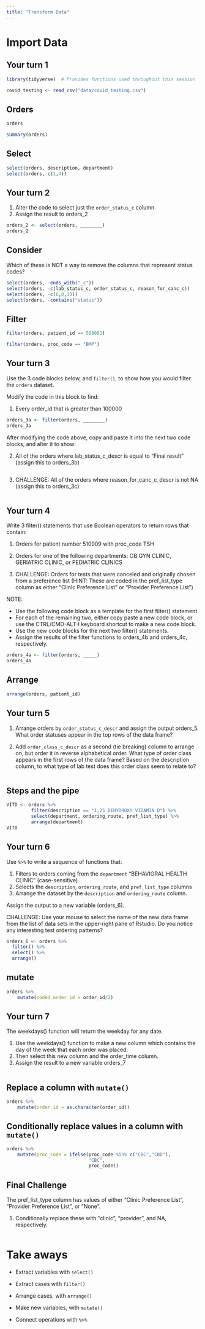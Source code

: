 ```yaml
---
title: "Transform Data"
---
```


# Import Data

## Your turn 1

```r
library(tidyverse)  # Provides functions used throughout this session

covid_testing <- read_csv("data/covid_testing.csv")
```

## Orders

```r
orders
```

```r
summary(orders)
```


## Select

```r
select(orders, description, department)
select(orders, c(1,4))
```

## Your turn 2

1. Alter the code to select just the `order_status_c` column.
2. Assign the result to orders_2

```r
orders_2 <- select(orders, ________)
orders_2
```

## Consider

Which of these is NOT a way to remove the columns that represent status codes?

```r
select(orders, -ends_with("_c"))
select(orders, -c(lab_status_c, order_status_c, reason_for_canc_c))
select(orders, -c(6,8,10))
select(orders, -contains("status"))
```

## Filter

```r
filter(orders, patient_id == 508061)
```

```r
filter(orders, proc_code == "BMP")
```

## Your turn 3

Use the 3 code blocks below, and `filter()`, to show how you would filter the `orders` dataset.

Modify the code in this block to find:

1. Every order_id that is greater than 100000
```r
orders_3a <- filter(orders, ________)
orders_3a
```

After modifying the code above, copy and paste it into the next two code blocks, and alter it to show:

2. All of the orders where lab_status_c_descr is equal to "Final result" (assign this to orders_3b)
```r

```

3. CHALLENGE: All of the orders where reason_for_canc_c_descr is not NA (assign this to orders_3c)
```r

```

## Your turn 4

Write 3 filter() statements that use Boolean operators to return rows that contain:

1. Orders for patient number 510909 with proc_code TSH 

2. Orders for one of the following departments: OB GYN CLINIC, GERIATRIC CLINIC, or PEDIATRIC CLINICS

3. CHALLENGE: Orders for tests that were canceled and originally chosen from a preference list (HINT: These are coded in the pref_list_type column as either "Clinic Preference List" or "Provider Preference List")

NOTE: 

* Use the following code block as a template for the first filter() statement. 
* For each of the remaining two, either copy paste a new code block, or use the CTRL/CMD-ALT-I keyboard shortcut to make a new code block. 
* Use the new code blocks for the next two filter() statements. 
* Assign the results of the filter functions to orders_4b and orders_4c, respectively. 

```r
orders_4a <- filter(orders, _____)
orders_4a
```

## Arrange

```r
arrange(orders, patient_id)
```

## Your turn 5

1. Arrange orders by `order_status_c_descr` and assign the output orders_5. 
What order statuses appear in the top rows of the data frame?

2. Add `order_class_c_descr` as a second (tie breaking) column to arrange on, but order it in reverse alphabetical order. 
What type of order class appears in the first rows of the data frame? Based on the description column, to what type of lab test does this order class seem to relate to?

```r

```


## Steps and the pipe

```r
VITD <- orders %>%
		 filter(description == "1,25 DIHYDROXY VITAMIN D") %>%
		 select(department, ordering_route, pref_list_type) %>%
		 arrange(department)
VITD
```

## Your turn 6

Use `%>%` to write a sequence of functions that: 

1. Filters to orders coming from the `department` "BEHAVIORAL HEALTH CLINIC" (case-sensitive)
2. Selects the `description`, `ordering_route`, and `pref_list_type` columns  
3. Arrange the dataset by the `description` and `ordering_route` column.

Assign the output to a new variable (orders_6).

CHALLENGE: Use your mouse to select the name of the new data frame from the list of data sets in the upper-right pane of Rstudio. Do you notice any interesting test ordering patterns?

```r
orders_6 <- orders %>% 
  filter() %>% 
  select() %>% 
  arrange()
```


## mutate

```r
orders %>%
	mutate(coded_order_id = order_id/2)
```

## Your turn 7

The weekdays() function will return the weekday for any date.

1. Use the weekdays() function to make a new column which contains the day of the week that each order was placed.
2. Then select this new column and the order_time column.
3. Assign the result to a new variable orders_7


```r

```


## Replace a column with `mutate()`

```r
orders %>%
	mutate(order_id = as.character(order_id))
```

## Conditionally replace values in a column with `mutate()`

```r
orders %>%
	mutate(proc_code = ifelse(proc_code %in% c("CBC","CBD"), 
	                          "CBC", 
	                          proc_code)) 
```

## Final Challenge

The pref_list_type column has values of either "Clinic Preference List", "Provider Preference List", or "None".

1. Conditionally replace these with "clinic", "provider", and NA, respectively.

```r

```


# Take aways

* Extract variables with `select()`  
* Extract cases with `filter()`  
* Arrange cases, with `arrange()`  

* Make new variables, with `mutate()`  

* Connect operations with `%>%`  

